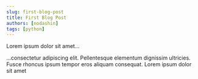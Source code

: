 ```yaml
---
slug: first-blog-post
title: First Blog Post
authors: [nodashin]
tags: [python]
---
```


Lorem ipsum dolor sit amet...

<!-- truncate -->

...consectetur adipiscing elit. Pellentesque elementum dignissim ultricies. Fusce rhoncus ipsum tempor eros aliquam consequat. Lorem ipsum dolor sit amet